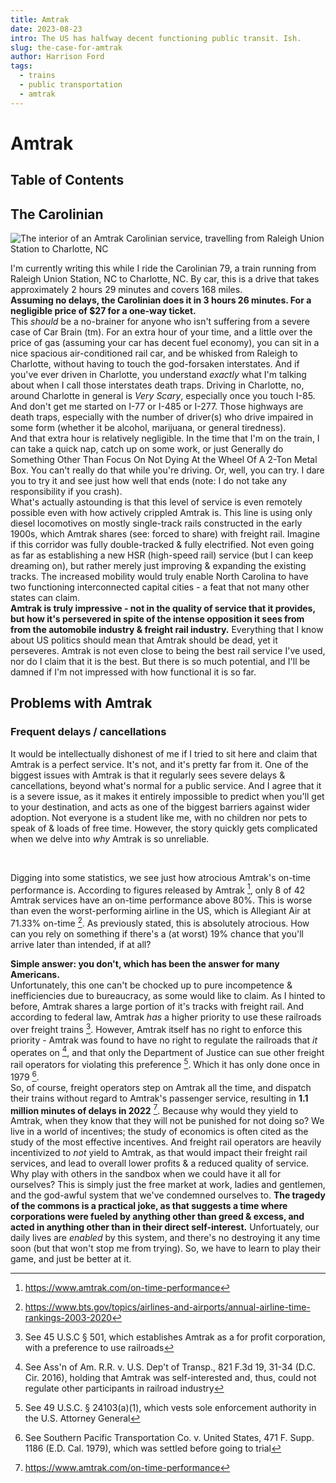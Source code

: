 ```yaml
---
title: Amtrak
date: 2023-08-23
intro: The US has halfway decent functioning public transit. Ish.
slug: the-case-for-amtrak
author: Harrison Ford
tags:
  - trains
  - public transportation
  - amtrak
---
```



# Amtrak 

## Table of Contents

## The Carolinian

<div className='flex w-full items-center justify-center text-center pb-2'>
  <Image
    src='/the-case-for-amtrak/amtrak-interior.jpg'
    width={504}
    alt='The interior of an Amtrak Carolinian service, travelling from Raleigh Union Station to Charlotte, NC'
    height={382}
  />
</div>

I'm currently writing this while I ride the Carolinian 79, a train running from Raleigh Union Station, NC to Charlotte, NC.
By car, this is a drive that takes approximately 2 hours 29 minutes and covers 168 miles. 
<br/>
**Assuming no delays, the Carolinian does it in 3 hours 26 minutes. For a negligible price of $27 for a one-way ticket.**
<br/>
This *should* be a no-brainer for anyone who isn't suffering from a severe case of Car Brain (tm). 
For an extra hour of your time, and a little over the price of gas (assuming your car has decent fuel economy), you can sit in a nice spacious air-conditioned rail car,
and be whisked from Raleigh to Charlotte, without having to touch the god-forsaken interstates. And if you've ever driven in Charlotte, you understand *exactly* what I'm talking about when I call those interstates death traps.
Driving in Charlotte, no, around Charlotte in general is *Very Scary*, especially once you touch I-85. And don't get me started on I-77 or I-485 or I-277. Those highways are death traps, especially with
the number of driver(s) who drive impaired in some form (whether it be alcohol, marijuana, or general tiredness).
<br/>
And that extra hour is relatively negligible. In the time that I'm on the train, I can take a quick nap, catch up on some work, or just Generally do Something Other Than Focus On Not Dying At the Wheel Of A 2-Ton Metal Box.
You can't really do that while you're driving. Or, well, you can try. I dare you to try it and see just how well that ends (note: I do not take any responsibility if you crash).
<br/>
What's actually astounding is that this level of service is even remotely possible even with how actively crippled Amtrak is. This line is using only diesel locomotives on mostly single-track rails constructed in the early 1900s, which Amtrak shares (see: forced to share) with freight rail. Imagine if this corridor was fully
double-tracked & fully electrified. Not even going as far as establishing a new HSR (high-speed rail) service (but I can keep dreaming on), but rather merely just improving & expanding the existing tracks. The increased mobility would truly enable North Carolina to have two functioning interconnected capital cities - a feat that not many other states can claim. 
<br/>
**Amtrak is truly impressive - not in the quality of service that it provides, but how it's persevered in spite of the intense opposition it sees from from the automobile industry & freight rail industry.**
Everything that I know about US politics should mean that Amtrak should be dead, yet it perseveres.
Amtrak is not even close to being the best rail service I've used, nor do I claim that it is the best. But there is so much potential, and I'll be damned if I'm not impressed with how functional it is so far.

## Problems with Amtrak
### Frequent delays / cancellations
It would be intellectually dishonest of me if I tried to sit here and claim that Amtrak is a perfect service.
It's not, and it's pretty far from it. One of the biggest issues with Amtrak is that it regularly sees severe delays & cancellations, beyond what's normal for a public service.
And I agree that it is a severe issue, as it makes it entirely impossible to predict when you'll get to your destination, and acts as one of the biggest barriers against wider adoption.
Not everyone is a student like me, with no children nor pets to speak of & loads of free time. However, the story quickly gets complicated when we delve into *why* Amtrak is so unreliable.

<br/>

Digging into some statistics, we see just how atrocious Amtrak's on-time performance is. According to figures released by Amtrak [^1], only 8 of 42 Amtrak services have an on-time performance above 80%.
This is worse than even the worst-performing airline in the US, which is Allegiant Air at 71.33% on-time [^2].
As previously stated, this is absolutely atrocious. How can you rely on something if there's a (at worst) 19% chance that you'll arrive later than intended, if at all?

**Simple answer: you don't, which has been the answer for many Americans.**
<br/>
Unfortunately, this one can't be chocked up to pure incompetence & inefficiencies due to bureaucracy, as some would like to claim.
As I hinted to before, Amtrak shares a large portion of it's tracks with freight rail. And according to federal law, Amtrak *has* a higher priority to use these railroads over freight trains [^3].
However, Amtrak itself has no right to enforce this priority - Amtrak was found to have no right to regulate the railroads that *it* operates on [^4], 
and that only the Department of Justice can sue other freight rail operators for violating this preference [^5]. Which it has only done once in 1979 [^6].
<br/>
So, of course, freight operators step on Amtrak all the time, and dispatch their trains without regard to Amtrak's passenger service, resulting in **1.1 million minutes of delays in 2022** [^1].
Because why would they yield to Amtrak, when they know that they will not be punished for not doing so? We live in a world of incentives; the study of economics is often cited as the study of the
most effective incentives. And freight rail operators are heavily incentivized to *not* yield to Amtrak, as that would impact their freight rail services, and lead to overall lower profits & a reduced quality of service.
Why play with others in the sandbox when we could have it all for ourselves?
This is simply just the free market at work, ladies and gentlemen, and the god-awful system that we've condemned ourselves to.
**The tragedy of the commons is a practical joke, as that suggests a time where corporations were fueled by anything other than greed & excess, and acted in anything other than in their direct self-interest.**
Unfortuately, our daily lives are *enabled* by this system, and there's no destroying it any time soon (but that won't stop me from trying). So, we have to learn to play their game, and just be better at it.
<br/>


[^1]: https://www.amtrak.com/on-time-performance
[^2]: https://www.bts.gov/topics/airlines-and-airports/annual-airline-time-rankings-2003-2020
[^3]: See 45 U.S.C § 501, which establishes Amtrak as a for profit corporation, with a preference to use railroads
[^4]: See Ass'n of Am. R.R. v. U.S. Dep't of Transp., 821 F.3d 19, 31-34 (D.C. Cir. 2016), holding that Amtrak was self-interested and, thus, 
could not regulate other participants in railroad industry
[^5]: See 49 U.S.C. § 24103(a)(1), which vests sole enforcement authority in the U.S. Attorney General
[^6]: See Southern Pacific Transportation Co. v. United States, 471 F. Supp. 1186 (E.D. Cal. 1979), which was settled before going to trial